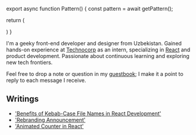 
export async function Pattern() {
  const pattern = await getPattern();

return (

<div className="my-4 crt scanlines rounded-md">
  <MDX source={pattern?.pattern} />
</div>
) }

<Name />

I'm a geeky front-end developer and designer from Uzbekistan. Gained hands-on experience at [Technocorp](/work) as an intern, specializing in [React](/stack) and product development. Passionate about continuous learning and exploring new tech frontiers.

Feel free to drop a note or question in my [guestbook](/guestbook); I make it a point to reply to each message I receive.

## Writings

- ['Benefits of Kebab-Case File Names in React Development'](/p/kebab-case)
- ['Rebranding Announcement'](/p/rebranding)
- ['Animated Counter in React'](/p/animated-counter)
